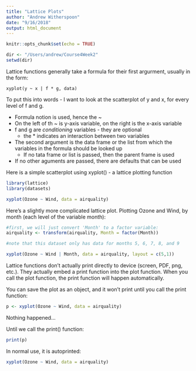 ```yaml
---
title: "Lattice Plots"
author: "Andrew Witherspoon"
date: "9/16/2018"
output: html_document
---
```


```r
knitr::opts_chunk$set(echo = TRUE)

dir <- "/Users/andrew/Course4Week2"
setwd(dir)
```

Lattice functions generally take a formula for their first argurment, usually in the form:
```
xyplot(y ~ x | f * g, data)
```
To put this into words - I want to look at the scatterplot of y and x, for every level of f and g.

* Formula notion is used, hence the ~
* On the left of th ~ is y-axis variable, on the right is the x-axis variable
* f and g are _conditioning_ variables - they are optional
  + the * indicates an interaction between two variables
* The second argument is the data frame or the list from which the variables in the formula should be looked up
  + If no tata frame or list is passed, then the parent frame is used
* If no other aguments are passed, there are defaults that can be used

Here is a simple scatterplot using xyplot() - a lattice plotting function
```r
library(lattice)
library(datasets)

xyplot(Ozone ~ Wind, data = airquality)
```

Here's a slightly more complicated lattice plot.  Plotting Ozone and Wind, by month (each level of the variable month):
```r
#first, we will just convert 'Month' to a factor variable:
airquality <- transform(airquality, Month = factor(Month))

#note that this dataset only has data for months 5, 6, 7, 8, and 9

xyplot(Ozone ~ Wind | Month, data = airquality, layout = c(5,1))
```

Lattice functions don't actually print directly to device (screen, PDF, png, etc.).  They actually embed a print function into the plot function.  When you call the plot function, the print function will happen automatically.

You can save the plot as an object, and it won't print until you call the print function:
```r
p <- xyplot(Ozone ~ Wind, data = airquality)
```
Nothing happened...

Until we call the print() function:
```r
print(p)
```

In normal use, it is autoprinted:
```r
xyplot(Ozone ~ Wind, data = airquality)
```